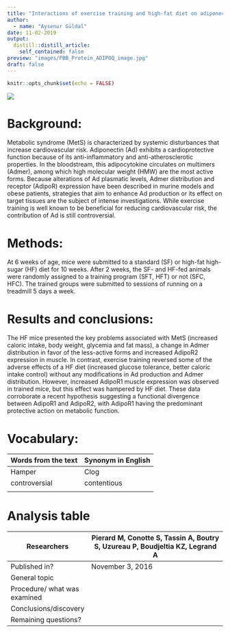 ```yaml
---
title: "Interactions of exercise training and high-fat diet on adiponectin forms and muscle receptors in mice"
author:
  - name: "Aysenur Güldal"
date: 11-02-2019
output:
  distill::distill_article:
    self_contained: false
preview: "images/PBB_Protein_ADIPOQ_image.jpg"
draft: false
---
```


```r
knitr::opts_chunk$set(echo = FALSE)
```


![](images/PBB_Protein_ADIPOQ_image.jpg)

# Background:

Metabolic syndrome (MetS) is characterized by systemic disturbances that increase cardiovascular risk. Adiponectin (Ad) exhibits a cardioprotective function because of its anti-inflammatory and anti-atherosclerotic properties. In the bloodstream, this adipocytokine circulates on multimers (Admer), among which high molecular weight (HMW) are the most active forms. Because alterations of Ad plasmatic levels, Admer distribution and receptor (AdipoR) expression have been described in murine models and obese patients, strategies that aim to enhance Ad production or its effect on target tissues are the subject of intense investigations. While exercise training is well known to be beneficial for reducing cardiovascular risk, the contribution of Ad is still controversial. 

# Methods:

At 6 weeks of age, mice were submitted to a standard (SF) or high-fat high-sugar (HF) diet for 10 weeks. After 2 weeks, the SF- and HF-fed animals were randomly assigned to a training program (SFT, HFT) or not (SFC, HFC). The trained groups were submitted to sessions of running on a treadmill 5 days a week.

# Results and conclusions: 

The HF mice presented the key problems associated with MetS (increased caloric intake, body weight, glycemia and fat mass), a change in Admer distribution in favor of the less-active forms and increased AdipoR2 expression in muscle. In contrast, exercise training reversed some of the adverse effects of a HF diet (increased glucose tolerance, better caloric intake control) without any modifications in Ad production and Admer distribution. However, increased AdipoR1 muscle expression was observed in trained mice, but this effect was hampered by HF diet. These data corroborate a recent hypothesis suggesting a functional divergence between AdipoR1 and AdipoR2, with AdipoR1 having the predominant protective action on metabolic function.

# Vocabulary: 

| Words from the text | Synonym in English |
| ------------------- | ------------------ |
| Hamper              | Clog               |
| controversial       | contentious        |
|                     |                    |

# Analysis table

| Researchers                  | Pierard M, Conotte S, Tassin A, Boutry S, Uzureau P, Boudjeltia KZ, Legrand A |
| ---------------------------- | ----------------------------------------------------------------------------- |
| Published in?                | November 3, 2016                                                              |
| General topic                |                                                                               |
| Procedure/ what was examined |                                                                               |
| Conclusions/discovery        |                                                                               |
| Remaining questions?         |                                                                               |

